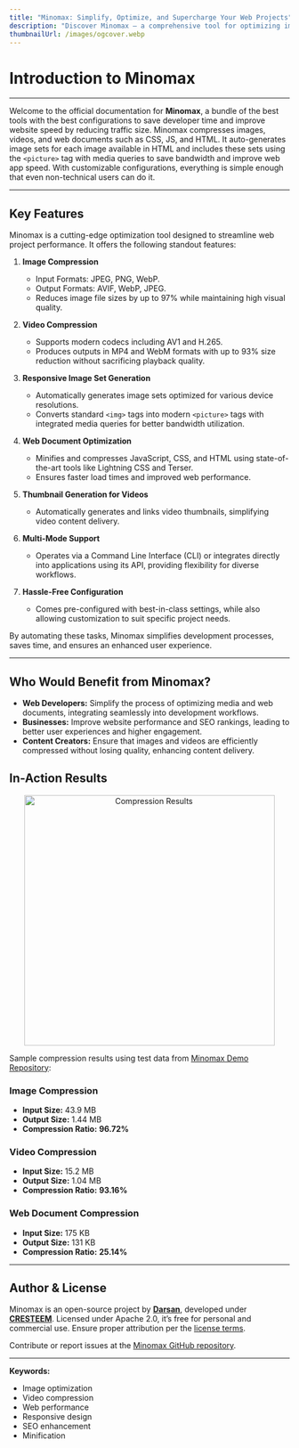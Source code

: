 ```yaml
---
title: "Minomax: Simplify, Optimize, and Supercharge Your Web Projects"
description: "Discover Minomax – a comprehensive tool for optimizing images, videos, and web documents, delivering faster websites, improved SEO, and superior user experiences."
thumbnailUrl: /images/ogcover.webp
---
```


# Introduction to Minomax

---

Welcome to the official documentation for **Minomax**, a bundle of the best tools with the best configurations to save developer time and improve website speed by reducing traffic size. Minomax compresses images, videos, and web documents such as CSS, JS, and HTML. It auto-generates image sets for each image available in HTML and includes these sets using the `<picture>` tag with media queries to save bandwidth and improve web app speed. With customizable configurations, everything is simple enough that even non-technical users can do it.

---

## Key Features

Minomax is a cutting-edge optimization tool designed to streamline web project performance. It offers the following standout features:

1. **Image Compression**

   - Input Formats: JPEG, PNG, WebP.
   - Output Formats: AVIF, WebP, JPEG.
   - Reduces image file sizes by up to 97% while maintaining high visual quality.

2. **Video Compression**

   - Supports modern codecs including AV1 and H.265.
   - Produces outputs in MP4 and WebM formats with up to 93% size reduction without sacrificing playback quality.

3. **Responsive Image Set Generation**

   - Automatically generates image sets optimized for various device resolutions.
   - Converts standard `<img>` tags into modern `<picture>` tags with integrated media queries for better bandwidth utilization.

4. **Web Document Optimization**

   - Minifies and compresses JavaScript, CSS, and HTML using state-of-the-art tools like Lightning CSS and Terser.
   - Ensures faster load times and improved web performance.

5. **Thumbnail Generation for Videos**

   - Automatically generates and links video thumbnails, simplifying video content delivery.

6. **Multi-Mode Support**

   - Operates via a Command Line Interface (CLI) or integrates directly into applications using its API, providing flexibility for diverse workflows.

7. **Hassle-Free Configuration**
   - Comes pre-configured with best-in-class settings, while also allowing customization to suit specific project needs.

By automating these tasks, Minomax simplifies development processes, saves time, and ensures an enhanced user experience.

---

## Who Would Benefit from Minomax?

- **Web Developers:** Simplify the process of optimizing media and web documents, integrating seamlessly into development workflows.
- **Businesses:** Improve website performance and SEO rankings, leading to better user experiences and higher engagement.
- **Content Creators:** Ensure that images and videos are efficiently compressed without losing quality, enhancing content delivery.

## In-Action Results

<center>
  <img
    className="my-10"
    src="/images/report.webp"
    width="450"
    height="450"
    alt="Compression Results"
  />
</center>

Sample compression results using test data from [Minomax Demo Repository](https://github.com/cresteem/Minomax-Demo):

### Image Compression

- **Input Size:** 43.9 MB
- **Output Size:** 1.44 MB
- **Compression Ratio:** **96.72%**

### Video Compression

- **Input Size:** 15.2 MB
- **Output Size:** 1.04 MB
- **Compression Ratio:** **93.16%**

### Web Document Compression

- **Input Size:** 175 KB
- **Output Size:** 131 KB
- **Compression Ratio:** **25.14%**

---

## Author & License

Minomax is an open-source project by [**Darsan**](https://darsan.in), developed under [**CRESTEEM**](https://cresteem.com/). Licensed under Apache 2.0, it’s free for personal and commercial use. Ensure proper attribution per the [license terms](https://github.com/cresteem/Minomax/blob/main/LICENSE).

Contribute or report issues at the [Minomax GitHub repository](https://github.com/cresteem/Minomax).

---

<strong>Keywords:</strong>
<ul className="keywords">
  <li>Image optimization</li>
  <li>Video compression</li>
  <li>Web performance</li>
  <li>Responsive design</li>
  <li>SEO enhancement</li>
  <li>Minification</li>
</ul>
